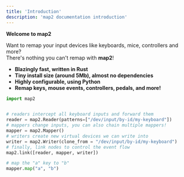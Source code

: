 ```yaml
---
title: 'Introduction'
description: 'map2 documentation introduction'
---
```


**Welcome to map2**

Want to remap your input devices like keyboards, mice, controllers and more?  
There's nothing you can't remap with **map2**!

- **Blazingly fast, written in Rust**
- **Tiny install size (around 5Mb), almost no dependencies**
- **Highly configurable, using Python**
- **Remap keys, mouse events, controllers, pedals, and more!**



```python
import map2


# readers intercept all keyboard inputs and forward them
reader = map2.Reader(patterns=["/dev/input/by-id/my-keyboard"])
# mappers change inputs, you can also chain multiple mappers!
mapper = map2.Mapper()
# writers create new virtual devices we can write into
writer = map2.Writer(clone_from = "/dev/input/by-id/my-keyboard")
# finally, link nodes to control the event flow
map2.link([reader, mapper, writer])

# map the "a" key to "b"
mapper.map("a", "b")
```
